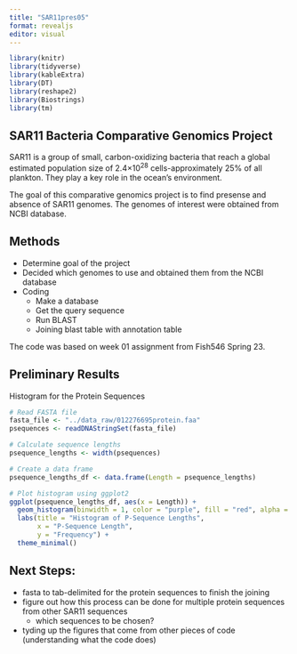 ```yaml
---
title: "SAR11pres05"
format: revealjs
editor: visual
---
```


```r
library(knitr)
library(tidyverse)
library(kableExtra)
library(DT)
library(reshape2)
library(Biostrings)
library(tm)
```

## **SAR11 Bacteria Comparative Genomics Project**

SAR11 is a group of small, carbon-oxidizing bacteria that reach a global estimated population size of 2.4×10^28^ cells-approximately 25% of all plankton. They play a key role in the ocean's environment.

The goal of this comparative genomics project is to find presense and absence of SAR11 genomes. The genomes of interest were obtained from NCBI database.

## Methods

-   Determine goal of the project
-   Decided which genomes to use and obtained them from the NCBI database
-   Coding
    -   Make a database
    -   Get the query sequence
    -   Run BLAST
    -   Joining blast table with annotation table

The code was based on week 01 assignment from Fish546 Spring 23.

## Preliminary Results

Histogram for the Protein Sequences

```r
# Read FASTA file
fasta_file <- "../data_raw/012276695protein.faa"  
psequences <- readDNAStringSet(fasta_file)

# Calculate sequence lengths
psequence_lengths <- width(psequences)

# Create a data frame
psequence_lengths_df <- data.frame(Length = psequence_lengths)

# Plot histogram using ggplot2
ggplot(psequence_lengths_df, aes(x = Length)) +
  geom_histogram(binwidth = 1, color = "purple", fill = "red", alpha = 0.75) +
  labs(title = "Histogram of P-Sequence Lengths",
       x = "P-Sequence Length",
       y = "Frequency") +
  theme_minimal()
```

## Next Steps:

-   fasta to tab-delimited for the protein sequences to finish the joining
-   figure out how this process can be done for multiple protein sequences from other SAR11 sequences
    -   which sequences to be chosen?
-   tyding up the figures that come from other pieces of code (understanding what the code does)
